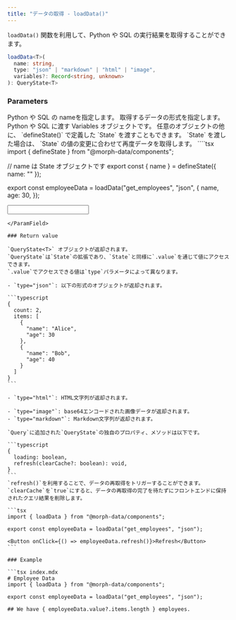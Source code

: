 ```yaml
---
title: "データの取得 - loadData()"
---
```


`loadData()` 関数を利用して、Python や SQL の実行結果を取得することができます。

```typescript
loadData<T>(
  name: string,
  type: "json" | "markdown" | "html" | "image",
  variables?: Record<string, unknown>
): QueryState<T>
```

### Parameters

<ParamField path="name" type="string" required>
  Python や SQL の nameを指定します。
</ParamField>

<ParamField path="type" type='"json" | "html" | "markdown" | "image"' required>
  取得するデータの形式を指定します。
</ParamField>

<ParamField path="variables" type="Record<string, any>">
  Python や SQL に渡す Variables オブジェクトです。
  任意のオブジェクトの他に、 `defineState()` で定義した `State` を渡すこともできます。
  `State` を渡した場合は、 `State` の値の変更に合わせて再度データを取得します。
````tsx
import { defineState } from "@morph-data/components";

// name は State オブジェクトです
export const { name } = defineState({ name: "" });

export const employeeData = loadData("get_employees", "json", {
  name,
  age: 30,
});

<Input state={name} />

````
</ParamField>

### Return value

`QueryState<T>` オブジェクトが返却されます。
`QueryState`は`State`の拡張であり、`State`と同様に`.value`を通じて値にアクセスできます。
`.value`でアクセスできる値は`type`パラメータによって異なります。

- `type="json"`: 以下の形式のオブジェクトが返却されます。

```typescript
{
  count: 2,
  items: [
    {
      "name": "Alice",
      "age": 30
    },
    {
      "name": "Bob",
      "age": 40
    }
  ]
}
```

- `type="html"`: HTML文字列が返却されます。

- `type="image"`: base64エンコードされた画像データが返却されます。
- `type="markdown"`: Markdown文字列が返却されます。

`Query`に追加された`QueryState`の独自のプロパティ、メソッドは以下です。

```typescript
{
  loading: boolean,
  refresh(clearCache?: boolean): void,
}
```
`refresh()`を利用することで、データの再取得をトリガーすることができます。
`clearCache`を`true`にすると、データの再取得の完了を待たずにフロントエンドに保持されたクエリ結果を削除します。

```tsx
import { loadData } from "@morph-data/components";

export const employeeData = loadData("get_employees", "json");

<Button onClick={() => employeeData.refresh()}>Refresh</Button>
```

### Example

```tsx index.mdx
# Employee Data
import { loadData } from "@morph-data/components";

export const employeeData = loadData("get_employees", "json");

## We have { employeeData.value?.items.length } employees.
````
